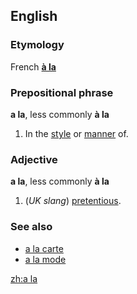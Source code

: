 ==English==

===Etymology===
French '''[[à la]]'''

===Prepositional phrase===
'''a la''', less commonly '''à la'''

# In the [[style]] or [[manner]] of.

===Adjective===
'''a la''', less commonly '''à la'''

# (''UK slang'') [[pretentious]].

===See also===
<!--Note: these come from French and so do not count as "Derived terms" for the English term-->
*[[a la carte]]
*[[a la mode]]

[[zh:a la]]